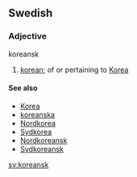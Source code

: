 ==Swedish==
{{sv-adj-un|koreansk|koreanskt|koreanske|koreanska}}

===Adjective===
;koreansk
#[[korean]]; of or pertaining to [[Korea]]

====See also====
*[[Korea]]
*[[koreanska]]
*[[Nordkorea]]
*[[Sydkorea]]
*[[Nordkoreansk]]
*[[Sydkoreansk]]

[[sv:koreansk]]